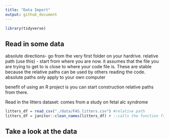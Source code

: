 ```yaml
---
title: "Data Import"
output: github_document
---
```

```r
library(tidyverse)
```

## Read in some data


absolute directions- go from the very first folder on your hardrive. 
relative path (use this) - start from where you are now. it assumes that the file you are trying to get to is close to where your code file is. These are stable because the relative paths can be used by others reading the code. absolute paths only apply to your own computer

benefit of using an R project is you can start construction relative paths from there. 

Read in the litters dataset: comes from a study on fetal alc syndrome

```r
litters_df = read_csv("./data/FAS_litters.csv") #relative path
litters_df = janitor::clean_names(litters_df) # ::calls the function from the janitor function without loading the entire library
```



## Take a look at the data 

